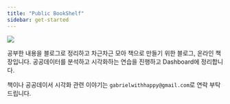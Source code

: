 ```yaml
---
title: "Public BookShelf"
sidebar: get-started
---
```


::: get-started
::: content-block
![](images/intro_pic.png){fig-align="center"}

공부한 내용을 블로그로 정리하고 차근차근 모아 책으로 만들기 위한 블로그, 온라인 책장입니다. 공공데이터를 분석하고 시각화하는 연습을 진행하고 Dashboard에 정리합니다.

책이나 공공데이서 시각화 관련 이야기는 `gabrielwithhappy@gmail.com`로 연락 부탁드립니다.

<a href="./google2af1b7ec19db0372.html"></a> <a href="./ads.txt"></a>
:::
:::
